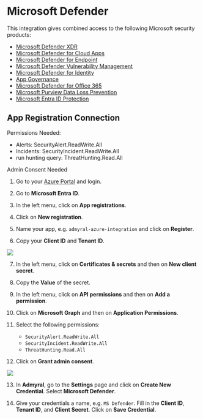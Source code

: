 # Microsoft Defender

This integration gives combined access to the following Microsoft security products:

-   [Microsoft Defender XDR](https://learn.microsoft.com/en-us/defender-xdr/investigate-alerts)
-   [Microsoft Defender for Cloud Apps](https://learn.microsoft.com/en-us/defender-cloud-apps/what-is-defender-for-cloud-apps)
-   [Microsoft Defender for Endpoint](https://learn.microsoft.com/en-us/defender-endpoint/microsoft-defender-endpoint)
-   [Microsoft Defender Vulnerability Management](https://learn.microsoft.com/en-us/defender-vulnerability-management/defender-vulnerability-management)
-   [Microsoft Defender for Identity](https://learn.microsoft.com/en-us/defender-for-identity/alerts-overview)
-   [App Governance](https://learn.microsoft.com/en-us/defender-cloud-apps/app-governance-manage-app-governance)
-   [Microsoft Defender for Office 365](https://learn.microsoft.com/en-us/defender-office-365/mdo-about?view=o365-worldwide&preserve-view=true)
-   [Microsoft Purview Data Loss Prevention](https://learn.microsoft.com/en-us/purview/dlp-learn-about-dlp?view=o365-worldwide&preserve-view=true)
-   [Microsoft Entra ID Protection](https://learn.microsoft.com/en-us/entra/id-protection/overview-identity-protection)

## App Registration Connection

Permissions Needed:

-   Alerts: SecurityAlert.ReadWrite.All
-   Incidents: SecurityIncident.ReadWrite.All
-   run hunting query: ThreatHunting.Read.All

Admin Consent Needed

1. Go to your [Azure Portal](https://portal.azure.com/) and login.

2. Go to **Microsoft Entra ID**.

3. In the left menu, click on **App registrations**.

4. Click on **New registration**.

5. Name your app, e.g. `admyral-azure-integration` and click on **Register**.

6. Copy your **Client ID** and **Tenant ID**.

<img src="/ms_defender_for_cloud1.png" />

7. In the left menu, click on **Certificates & secrets** and then on **New client secret**.

8. Copy the **Value** of the secret.

9. In the left menu, click on **API permissions** and then on **Add a permission**.

10. Click on **Microsoft Graph** and then on **Application Permissions**.

11. Select the following permissions:

    - `SecurityAlert.ReadWrite.All`
    - `SecurityIncident.ReadWrite.All`
    - `ThreatHunting.Read.All`

12. Click on **Grant admin consent**.

<img src="/ms_defender_admin_consent.png" />

13. In **Admyral**, go to the **Settings** page and click on **Create New Credential**. Select **Microsoft Defender**.

14. Give your credentials a name, e.g. `MS Defender`. Fill in the **Client ID**, **Tenant ID**, and **Client Secret**. Click on **Save Credential**.
